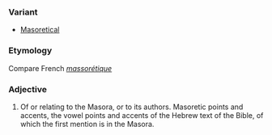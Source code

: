 ===Variant===
*[[Masoretical]]
===Etymology===
Compare French ''[[massorétique]]''
===Adjective===
#Of or relating to the Masora, or to its authors. Masoretic points and accents, the vowel points and accents of the Hebrew text of the Bible, of which the first mention is in the Masora.